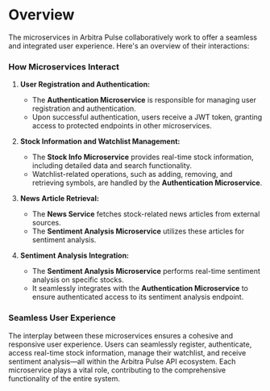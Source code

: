 # Overview

The microservices in Arbitra Pulse collaboratively work to offer a seamless and
integrated user experience. Here's an overview of their interactions:

### How Microservices Interact

1. **User Registration and Authentication:**

      - The **Authentication Microservice** is responsible for managing user
        registration and authentication.
      - Upon successful authentication, users receive a JWT token, granting
        access to protected endpoints in other microservices.

2. **Stock Information and Watchlist Management:**

      - The **Stock Info Microservice** provides real-time stock information,
        including detailed data and search functionality.
      - Watchlist-related operations, such as adding, removing, and retrieving
        symbols, are handled by the **Authentication Microservice**.

3. **News Article Retrieval:**

      - The **News Service** fetches stock-related news articles from external
        sources.
      - The **Sentiment Analysis Microservice** utilizes these articles for
        sentiment analysis.

4. **Sentiment Analysis Integration:**

      - The **Sentiment Analysis Microservice** performs real-time sentiment
        analysis on specific stocks.
      - It seamlessly integrates with the **Authentication Microservice** to
        ensure authenticated access to its sentiment analysis endpoint.

### Seamless User Experience

The interplay between these microservices ensures a cohesive and responsive user
experience. Users can seamlessly register, authenticate, access real-time stock
information, manage their watchlist, and receive sentiment analysis—all within
the Arbitra Pulse API ecosystem. Each microservice plays a vital role,
contributing to the comprehensive functionality of the entire system.
